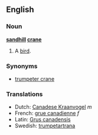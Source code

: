 ==English==

===Noun===
'''[[sandhill]] [[crane]]'''

# A [[bird]].

===Synonyms===
*[[trumpeter crane]]

===Translations===
*Dutch: [[Canadese Kraanvogel]] ''m''
*French: [[grue canadienne]] ''f''
*Latin: [[Grus canadensis]]
*Swedish: [[trumpetartrana]]